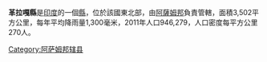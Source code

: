 '''革拉嘎縣'''是[[印度|印度]]的一個[[縣|縣]]，位於該國東北部，由[[阿薩姆邦|阿薩姆邦]]負責管轄，面積3,502平方公里，每年平均降雨量1,300毫米，2011年人口946,279，人口密度每平方公里270人。

{{coord|26.0|N|93.0|E|display=title}}

{{印度行政区划小作品}}
[[Category:阿萨姆邦辖县|Category:阿萨姆邦辖县]]